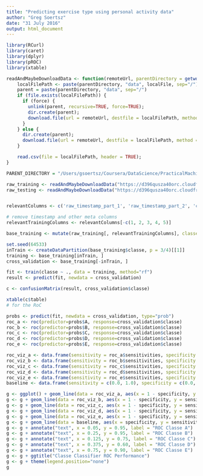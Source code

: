```yaml
---
title: "Predicting exercise type using personal activity data"
author: "Greg Soertsz"
date: "31 July 2016"
output: html_document
---
```


```r

library(RCurl)
library(caret)
library(dplyr)
library(pROC)
library(xtable)

readAndMaybeDownloadData <- function(remoteUrl, parentDirectory = getwd(), localFile, force=FALSE) {
    localFilePath <- paste(parentDirectory, "data", localFile, sep="/")
    parent = paste(parentDirectory, "data", sep="/")
    if (file.exists(localFilePath)) {
      if (force) {
        unlink(parent, recursive=TRUE, force=TRUE);
        dir.create(parent);
        download.file(url = remoteUrl, destfile = localFilePath, method = "curl"); 
      }
    } else {
      dir.create(parent);
      download.file(url = remoteUrl, destfile = localFilePath, method = "curl"); 
    }

    read.csv(file = localFilePath, header = TRUE);
}

PARENT_DIRECTORY = "/Users/gsoertsz/Coursera/DataScience/PracticalMachineLearning/Assignments"

raw_training <- readAndMaybeDownloadData("https://d396qusza40orc.cloudfront.net/predmachlearn/pml-training.csv", parentDirectory = PARENT_DIRECTORY, "pml-training.csv")
raw_testing <- readAndMaybeDownloadData("https://d396qusza40orc.cloudfront.net/predmachlearn/pml-testing.csv", parentDirectory = PARENT_DIRECTORY, "pml-testing.csv")


relevantColumns <- c('raw_timestamp_part_1', 'raw_timestamp_part_2', 'cvtd_timestamp', 'new_window', 'num_window', 'roll_belt', 'pitch_belt', 'yaw_belt', 'total_accel_belt', 'gyros_belt_x', 'gyros_belt_y', 'gyros_belt_z', 'accel_belt_x', 'accel_belt_y', 'accel_belt_z', 'magnet_belt_x', 'magnet_belt_y', 'magnet_belt_z', 'magnet_dumbbell_x', 'magnet_dumbbell_y', 'magnet_dumbbell_z', 'roll_forearm', 'pitch_forearm', 'yaw_forearm', 'total_accel_forearm', 'gyros_forearm_x', 'gyros_forearm_y', 'gyros_forearm_z', 'accel_forearm_x', 'accel_forearm_y', 'accel_forearm_z', 'magnet_forearm_x', 'magnet_forearm_y', 'magnet_forearm_z', 'classe')

# remove timestamp and other meta columns
relevantTrainingColumns <- relevantColumns[-c(1, 2, 3, 4, 5)]

base_training <- mutate(raw_training[, relevantTrainingColumns], classe = as.factor(classe))

set.seed(64533)
inTrain <- createDataPartition(base_training$classe, p = 3/4)[[1]]
training <- base_training[inTrain, ]
cross_validation <- base_training[-inTrain, ]

fit <- train(classe ~ ., data = training, method="rf")
result <- predict(fit, newdata = cross_validation)

c <- confusionMatrix(result, cross_validation$classe)

xtable(c$table)
# for the RoC
```

```r
probs <- predict(fit, newdata = cross_validation, type="prob")
roc_a <- roc(predictor=probs$A, response=cross_validation$classe)
roc_b <- roc(predictor=probs$B, response=cross_validation$classe)
roc_c <- roc(predictor=probs$C, response=cross_validation$classe)
roc_d <- roc(predictor=probs$D, response=cross_validation$classe)
roc_e <- roc(predictor=probs$E, response=cross_validation$classe)

roc_viz_a <- data.frame(sensitivity = roc_a$sensitivities, specificity = roc_a$specificities)
roc_viz_b <- data.frame(sensitivity = roc_b$sensitivities, specificity = roc_b$specificities)
roc_viz_c <- data.frame(sensitivity = roc_c$sensitivities, specificity = roc_c$specificities)
roc_viz_d <- data.frame(sensitivity = roc_d$sensitivities, specificity = roc_d$specificities)
roc_viz_e <- data.frame(sensitivity = roc_e$sensitivities, specificity = roc_e$specificities)
baseline <- data.frame(sensitivity = c(0.0, 1.0), specificity = c(0.0, 1.0))

g <- ggplot() + geom_line(data = roc_viz_a, aes(x = 1 - specificity, y = sensitivity, color="red"))
g <- g + geom_line(data = roc_viz_b, aes(x = 1 - specificity, y = sensitivity, color="blue"))
g <- g + geom_line(data = roc_viz_c, aes(x = 1 - specificity, y = sensitivity, color="green"))
g <- g + geom_line(data = roc_viz_d, aes(x = 1 - specificity, y = sensitivity, color="orange"))
g <- g + geom_line(data = roc_viz_e, aes(x = 1 - specificity, y = sensitivity))
g <- g + geom_line(data = baseline, aes(x = specificity, y = sensitivity), linetype="dotted")
g <- g + annotate("text", x = 0.05, y = 0.95, label = "ROC Classe A")
g <- g + annotate("text", x = 0.25, y = 0.95, label = "ROC Classe B")
g <- g + annotate("text", x = 0.125, y = 0.75, label = "ROC Classe C")
g <- g + annotate("text", x = 0.375, y = 0.60, label = "ROC Classe D")
g <- g + annotate("text", x = 0.75, y = 0.90, label = "ROC Classe E")
g <- g + ggtitle("Classe Classifier ROC Performance")
g <- g + theme(legend.position="none")
g
```




